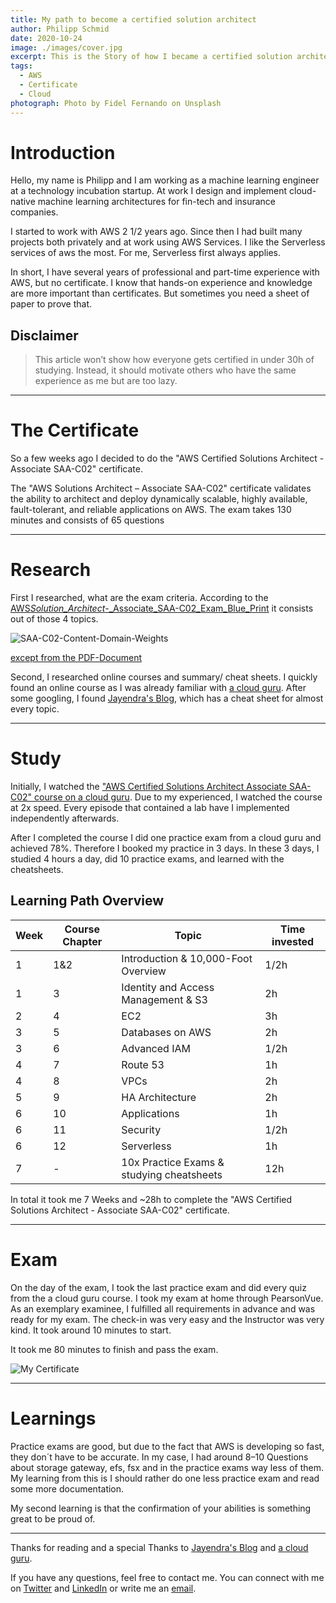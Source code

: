 ```yaml
---
title: My path to become a certified solution architect
author: Philipp Schmid
date: 2020-10-24
image: ./images/cover.jpg
excerpt: This is the Story of how I became a certified solution architect within 28 hours of preparation
tags:
  - AWS
  - Certificate
  - Cloud
photograph: Photo by Fidel Fernando on Unsplash
---
```


# Introduction

Hello, my name is Philipp and I am working as a machine learning engineer at a technology incubation startup. At work I
design and implement cloud-native machine learning architectures for fin-tech and insurance companies.

I started to work with AWS 2 1/2 years ago. Since then I had built many projects both privately and at work using AWS
Services. I like the Serverless services of aws the most. For me, Serverless first always applies.

In short, I have several years of professional and part-time experience with AWS, but no certificate. I know that
hands-on experience and knowledge are more important than certificates. But sometimes you need a sheet of paper to prove
that.

## Disclaimer

> This article won’t show how everyone gets certified in under 30h of studying. Instead, it should motivate others who
> have the same experience as me but are too lazy.

---

# The Certificate

So a few weeks ago I decided to do the "AWS Certified Solutions Architect - Associate SAA-C02" certificate.

The "AWS Solutions Architect – Associate SAA-C02" certificate validates the ability to architect and deploy dynamically
scalable, highly available, fault-tolerant, and reliable applications on AWS. The exam takes 130 minutes and consists of
65 questions

---

# Research

First I researched, what are the exam criteria. According to the
[AWS*Solution_Architect*-\_Associate_SAA-C02_Exam_Blue_Print](https://d1.awsstatic.com/training-and-certification/docs-sa-assoc/AWS-Certified-Solutions-Architect-Associate-Exam-Guide_v1.1_2019_08_27_FINAL.pdf)
it consists out of those 4 topics.

![SAA-C02-Content-Domain-Weights](./images/SAA-C02-Content-Domain-Weights.png)

[except from the PDF-Document](https://d1.awsstatic.com/training-and-certification/docs-sa-assoc/AWS-Certified-Solutions-Architect-Associate-Exam-Guide_v1.1_2019_08_27_FINAL.pdf)

Second, I researched online courses and summary/ cheat sheets. I quickly found an online course as I was already
familiar with [a cloud guru](https://acloudguru.com/). After some googling, I found
[Jayendra's Blog](https://jayendrapatil.com/aws-certified-solutions-architect-associate-saa-c02-exam-learning-path/),
which has a cheat sheet for almost every topic.

---

# Study

Initially, I watched the
["AWS Certified Solutions Architect Associate SAA-C02" course on a cloud guru](https://acloud.guru/learn/aws-certified-solutions-architect-associate).
Due to my experienced, I watched the course at 2x speed. Every episode that contained a lab have I implemented
independently afterwards.

After I completed the course I did one practice exam from a cloud guru and achieved 78%. Therefore I booked my practice
in 3 days. In these 3 days, I studied 4 hours a day, did 10 practice exams, and learned with the cheatsheets.

## Learning Path Overview

| Week | Course Chapter | Topic                                     | Time invested |
| ---- | -------------- | ----------------------------------------- | ------------- |
| 1    | 1&2            | Introduction & 10,000-Foot Overview       | 1/2h          |
| 1    | 3              | Identity and Access Management & S3       | 2h            |
| 2    | 4              | EC2                                       | 3h            |
| 3    | 5              | Databases on AWS                          | 2h            |
| 3    | 6              | Advanced IAM                              | 1/2h          |
| 4    | 7              | Route 53                                  | 1h            |
| 4    | 8              | VPCs                                      | 2h            |
| 5    | 9              | HA Architecture                           | 2h            |
| 6    | 10             | Applications                              | 1h            |
| 6    | 11             | Security                                  | 1/2h          |
| 6    | 12             | Serverless                                | 1h            |
| 7    | -              | 10x Practice Exams & studying cheatsheets | 12h           |

In total it took me 7 Weeks and ~28h to complete the "AWS Certified Solutions Architect - Associate SAA-C02"
certificate.

---

# Exam

On the day of the exam, I took the last practice exam and did every quiz from the a cloud guru course. I took my exam at
home through PearsonVue. As an exemplary examinee, I fulfilled all requirements in advance and was ready for my exam.
The check-in was very easy and the Instructor was very kind. It took around 10 minutes to start.

It took me 80 minutes to finish and pass the exam.

![My Certificate](./images/certificate.png)

---

# Learnings

Practice exams are good, but due to the fact that AWS is developing so fast, they don´t have to be accurate. In my case,
I had around 8–10 Questions about storage gateway, efs, fsx and in the practice exams way less of them. My learning from
this is I should rather do one less practice exam and read some more documentation.

My second learning is that the confirmation of your abilities is something great to be proud of.

---

Thanks for reading and a special Thanks to
[Jayendra's Blog](https://jayendrapatil.com/aws-certified-solutions-architect-associate-saa-c02-exam-learning-path/) and
[a cloud guru](https://acloudguru.com/).

If you have any questions, feel free to contact me. You can connect with me on
[Twitter](https://twitter.com/_philschmid) and [LinkedIn](https://www.linkedin.com/in/philipp-schmid-a6a2bb196/) or
write me an [email](https://www.philschmid.de).
